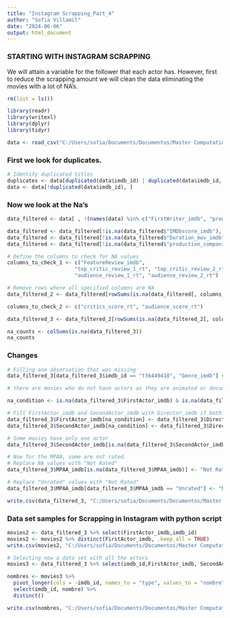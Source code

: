 ```yaml
---
title: "Instagram Scrapping_Part_4"
author: "Sofia Villamil"
date: "2024-06-06"
output: html_document
---
```


### STARTING WITH INSTAGRAM SCRAPPING

We will attain a variable for the follower that each actor has. However, first to reduce the scrapping amount we will clean the data eliminating the movies with a lot of NA's.

```r
rm(list = ls())

```

```r
library(readr)
library(writexl)
library(dplyr)
library(tidyr)

```

```r
data <- read_csv("C:/Users/sofia/Documents/Documentos/Master Computational Social Sciences/TFM/Master Thesis/Scrapping and Data Part 2/data_final_3.csv", show_col_types = FALSE)

```

### First we look for duplicates.

```r
# Identify duplicated titles
duplicates <- data[duplicated(data$imdb_id) | duplicated(data$imdb_id, fromLast = TRUE), ]
data <- data[!duplicated(data$imdb_id), ]
```

### Now we look at the Na's

```r
data_filtered <- data[ , !(names(data) %in% c("FirstWriter_imdb", "production_countries"))]

```

```r
data_filtered <- data_filtered[!is.na(data_filtered$"IMDbscore_imdb"), ]
data_filtered <- data_filtered[!is.na(data_filtered$"Duration_mov_imdb"), ]
data_filtered <- data_filtered[!is.na(data_filtered$"production_companies"), ]
```

```r
# Define the columns to check for NA values
columns_to_check_1 <- c("FeatureReview_imdb", 
                      "top_critic_review_1_rt", "top_critic_review_2_rt", 
                      "audience_review_1_rt", "audience_review_2_rt")

# Remove rows where all specified columns are NA
data_filtered_2 <- data_filtered[rowSums(is.na(data_filtered[, columns_to_check_1])) != length(columns_to_check_1), ]

```

```r
columns_to_check_2 <- c("critics_score_rt", "audience_score_rt")

data_filtered_3 <- data_filtered_2[rowSums(is.na(data_filtered_2[, columns_to_check_2])) != length(columns_to_check_2), ]
```

```r
na_counts <- colSums(is.na(data_filtered_3))
na_counts
```

### Changes

```r
# Filling one observation that was missing
data_filtered_3[data_filtered_3$imdb_id == "tt6449410", "Genre_imdb"] <- "Comedy" # found it in rotten tomatoes as in imdb there was no info
```

```r
# there are movies who do not have actors as they are animated or documentaries. So the director is going to be the actor.

na_condition <- is.na(data_filtered_3$FirstActor_imdb) & is.na(data_filtered_3$SecondActor_imdb)

# Fill FirstActor_imdb and SecondActor_imdb with Director_imdb if both are NA
data_filtered_3$FirstActor_imdb[na_condition] <- data_filtered_3$Director_imdb[na_condition]
data_filtered_3$SecondActor_imdb[na_condition] <- data_filtered_3$Director_imdb[na_condition]

# Some movies have only one actor
data_filtered_3$SecondActor_imdb[is.na(data_filtered_3$SecondActor_imdb)] <- "None"

```

```r
# Now for the MPAA, some are not rated.
# Replace NA values with "Not Rated"
data_filtered_3$MPAA_imdb[is.na(data_filtered_3$MPAA_imdb)] <- "Not Rated"

# Replace "Unrated" values with "Not Rated"
data_filtered_3$MPAA_imdb[data_filtered_3$MPAA_imdb == "Unrated"] <- "Not Rated"
```

```r
write.csv(data_filtered_3, "C:/Users/sofia/Documents/Documentos/Master Computational Social Sciences/TFM/Master Thesis/Scrapping and Data Part 2/data_final_4.csv",row.names = FALSE)

```

### Data set samples for Scrapping in Instagram with python script

```r
movies2 <- data_filtered_3 %>% select(FirstActor_imdb,imdb_id)
movies2 <- movies2 %>% distinct(FirstActor_imdb, .keep_all = TRUE)
write.csv(movies2, "C:/Users/sofia/Documents/Documentos/Master Computational Social Sciences/TFM/Master Thesis/Scrapping and Data Part 2/data_final_actores.csv",row.names = FALSE)

```

```r
# Selecting now a data set with all the actors
movies3 <- data_filtered_3 %>% select(imdb_id,FirstActor_imdb, SecondActor_imdb)

nombres <- movies3 %>%
  pivot_longer(cols = -imdb_id, names_to = "type", values_to = "nombre") %>%
  select(imdb_id, nombre) %>%
  distinct()

write.csv(nombres, "C:/Users/sofia/Documents/Documentos/Master Computational Social Sciences/TFM/Master Thesis/Scrapping and Data Part 2/data_final_actores_full.csv",row.names = FALSE)

```
